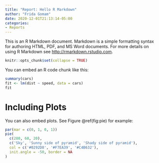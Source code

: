 ```yaml
---
title: "Report: Hello R Markdown"
author: "Frida Gomam"
date: 2020-12-01T21:13:14-05:00
categories: 
- Reports
---
```


This is an R Markdown document. Markdown is a simple formatting syntax for authoring HTML, PDF, and MS Word documents. For more details on using R Markdown see <http://rmarkdown.rstudio.com>.

<!--more--> 

```r
knitr::opts_chunk$set(collapse = TRUE)
```

You can embed an R code chunk like this:

```r
summary(cars)
fit <- lm(dist ~ speed, data = cars)
fit
```

# Including Plots

You can also embed plots. See Figure \@ref(fig:pie) for example:

```r
par(mar = c(0, 1, 0, 1))
pie(
  c(280, 60, 20),
  c('Sky', 'Sunny side of pyramid', 'Shady side of pyramid'),
  col = c('#0292D8', '#F7EA39', '#C4B632'),
  init.angle = -50, border = NA
)
```

